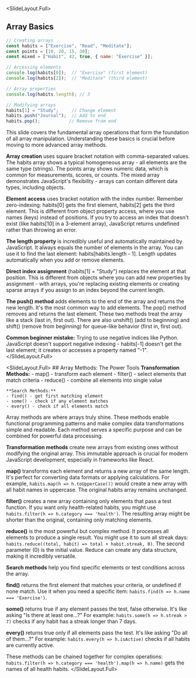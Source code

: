 
<SlideLayout.Full>
## Array Basics
<CodeDisplay >
  <File name="example.js">
    
```javascript
// Creating arrays
const habits = ["Exercise", "Read", "Meditate"];
const points = [10, 20, 15, 30];
const mixed = ["Habit", 42, true, { name: "Exercise" }];

// Accessing elements
console.log(habits[0]);  // "Exercise" (first element)
console.log(habits[2]);  // "Meditate" (third element)

// Array properties
console.log(habits.length); // 3

// Modifying arrays
habits[1] = "Study";     // Change element
habits.push("Journal");  // Add to end
habits.pop();           // Remove from end
```
    
  </File>
</CodeDisplay>
<Notes>
This slide covers the fundamental array operations that form the foundation of all array manipulation. Understanding these basics is crucial before moving to more advanced array methods.

**Array creation** uses square bracket notation with comma-separated values. The habits array shows a typical homogeneous array - all elements are the same type (strings). The points array shows numeric data, which is common for measurements, scores, or counts. The mixed array demonstrates JavaScript's flexibility - arrays can contain different data types, including objects.

**Element access** uses bracket notation with the index number. Remember zero-indexing: habits[0] gets the first element, habits[2] gets the third element. This is different from object property access, where you use names (keys) instead of positions. If you try to access an index that doesn't exist (like habits[10] in a 3-element array), JavaScript returns undefined rather than throwing an error.

**The length property** is incredibly useful and automatically maintained by JavaScript. It always equals the number of elements in the array. You can use it to find the last element: habits[habits.length - 1]. Length updates automatically when you add or remove elements.

**Direct index assignment** (habits[1] = "Study") replaces the element at that position. This is different from objects where you can add new properties by assignment - with arrays, you're replacing existing elements or creating sparse arrays if you assign to an index beyond the current length.

**The push() method** adds elements to the end of the array and returns the new length. It's the most common way to add elements. The pop() method removes and returns the last element. These two methods treat the array like a stack (last in, first out). There are also unshift() (add to beginning) and shift() (remove from beginning) for queue-like behavior (first in, first out).

**Common beginner mistake:** Trying to use negative indices like Python. JavaScript doesn't support negative indexing - habits[-1] doesn't get the last element; it creates or accesses a property named "-1".
</Notes>
</SlideLayout.Full>

<SlideLayout.Full>
  <FlexBox alignItems="center" justifyContent="center" flexDirection="column">
    ## Array Methods: The Power Tools
    **Transformation Methods:**
    - map() - transform each element
    - filter() - select elements that match criteria
    - reduce() - combine all elements into single value
    
    **Search Methods:**
    - find() - get first matching element
    - some() - check if any element matches
    - every() - check if all elements match
  </FlexBox>
<Notes>
Array methods are where arrays truly shine. These methods enable functional programming patterns and make complex data transformations simple and readable. Each method serves a specific purpose and can be combined for powerful data processing.

**Transformation methods** create new arrays from existing ones without modifying the original array. This immutable approach is crucial for modern JavaScript development, especially in frameworks like React.

**map()** transforms each element and returns a new array of the same length. It's perfect for converting data formats or applying calculations. For example, `habits.map(h => h.toUpperCase())` would create a new array with all habit names in uppercase. The original habits array remains unchanged.

**filter()** creates a new array containing only elements that pass a test function. If you want only health-related habits, you might use `habits.filter(h => h.category === 'health')`. The resulting array might be shorter than the original, containing only matching elements.

**reduce()** is the most powerful but complex method. It processes all elements to produce a single result. You might use it to sum all streak days: `habits.reduce((total, habit) => total + habit.streak, 0)`. The second parameter (0) is the initial value. Reduce can create any data structure, making it incredibly versatile.

**Search methods** help you find specific elements or test conditions across the array.

**find()** returns the first element that matches your criteria, or undefined if none match. Use it when you need a specific item: `habits.find(h => h.name === 'Exercise')`.

**some()** returns true if any element passes the test, false otherwise. It's like asking "Is there at least one...?" For example: `habits.some(h => h.streak > 7)` checks if any habit has a streak longer than 7 days.

**every()** returns true only if all elements pass the test. It's like asking "Do all of them...?" For example: `habits.every(h => h.isActive)` checks if all habits are currently active.

These methods can be chained together for complex operations: `habits.filter(h => h.category === 'health').map(h => h.name)` gets the names of all health habits.
</Notes>
</SlideLayout.Full>